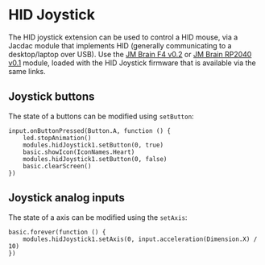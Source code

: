 # HID Joystick

The HID joystick extension can be used to control a HID mouse, via a Jacdac module
that implements HID (generally communicating to a desktop/laptop over USB). Use the
[JM Brain F4 v0.2](/devices/microsoft/research/jmbrainf441v02) or [JM Brain RP2040 v0.1](/devices/microsoft/research/jmbrainrp204059v01) module,
loaded with the HID Joystick firmware that is available via the same links.

## Joystick buttons

The state of a buttons can be modified using `setButton`:

```blocks
input.onButtonPressed(Button.A, function () {
    led.stopAnimation()
    modules.hidJoystick1.setButton(0, true)
    basic.showIcon(IconNames.Heart)
    modules.hidJoystick1.setButton(0, false)
    basic.clearScreen()
})
```

## Joystick analog inputs

The state of a axis can be modified using the `setAxis`:

```blocks
basic.forever(function () {
    modules.hidJoystick1.setAxis(0, input.acceleration(Dimension.X) / 10)
})
```
